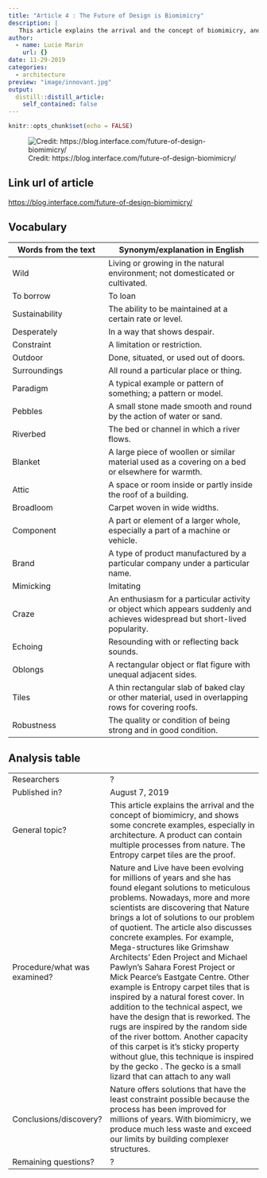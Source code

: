 ```yaml
---
title: "Article 4 : The Future of Design is Biomimicry"
description: |
   This article explains the arrival and the concept of biomimicry, and shows some concrete examples, especially in architecture. A product can contain multiple processes from nature. The Entropy carpet tiles are the proof.
author:
  - name: Lucie Marin
    url: {}
date: 11-29-2019
categories:
  - architecture
preview: "image/innovant.jpg"
output:
  distill::distill_article:
    self_contained: false
---
```


```r
knitr::opts_chunk$set(echo = FALSE)
```

![ Credit: https://blog.interface.com/future-of-design-biomimicry/](image/innovant.jpg)


## Link url of article

<https://blog.interface.com/future-of-design-biomimicry/>

## Vocabulary 

| Words from the text | Synonym/explanation in English |
| ------------------- | ------------------------------ |
| Wild              | Living or growing in the natural environment; not domesticated or cultivated.                |
| To borrow              | To loan                |
| Sustainability              | The ability to be maintained at a certain rate or level.                |
| Desperately              | In a way that shows despair.                |
| Constraint              | A limitation or restriction.                |
| Outdoor              | Done, situated, or used out of doors.                |
| Surroundings              | All round a particular place or thing.                |
| Paradigm              | A typical example or pattern of something; a pattern or model.                |
| Pebbles              | A small stone made smooth and round by the action of water or sand.                |
| Riverbed              | The bed or channel in which a river flows.                   |
| Blanket              | A large piece of woollen or similar material used as a covering on a bed or elsewhere for warmth.                    |
| Attic              | A space or room inside or partly inside the roof of a building.                      |
| Broadloom              | Carpet woven in wide widths.                   |
| Component              | A part or element of a larger whole, especially a part of a machine or vehicle.                     |
| Brand              | A type of product manufactured by a particular company under a particular name.                     |
| Mimicking              | Imitating                     |
| Craze              | An enthusiasm for a particular activity or object which appears suddenly and achieves widespread but short-lived popularity.                      |
| Echoing              | Resounding with or reflecting back sounds.                     |
| Oblongs              | A rectangular object or flat figure with unequal adjacent sides.                   |
| Tiles              | A thin rectangular slab of baked clay or other material, used in overlapping rows for covering roofs.                      |
| Robustness              | The quality or condition of being strong and in good condition.                    |



## Analysis table 

|                              |                                                                     |
| ---------------------------- | ------------------------------------------------------------------- |
| Researchers                  | ?                   |
| Published in?                | August 7, 2019                                                     |
| General topic?               | This article explains the arrival and the concept of biomimicry, and shows some concrete examples, especially in architecture. A product can contain multiple processes from nature. The Entropy carpet tiles are the proof.                  |
| Procedure/what was examined? | Nature and Live have been evolving for millions of years and she has found elegant solutions to meticulous problems. Nowadays, more and more scientists are discovering that Nature brings a lot of solutions to our problem of quotient. The article also discusses concrete examples. For example, Mega-structures like Grimshaw Architects’ Eden Project and Michael Pawlyn’s Sahara Forest Project or Mick Pearce’s Eastgate Centre. Other example is Entropy carpet tiles that is inspired by a natural forest cover.  In addition to the technical aspect, we have the design that is reworked. The rugs are inspired by the random side of the river bottom. Another capacity of this carpet is it's sticky property without glue, this technique is inspired by the gecko . The gecko is a small lizard that can attach to any wall               |
| Conclusions/discovery?       | Nature offers solutions that have the least constraint possible because the process has been improved for millions of years. With biomimicry, we produce much less waste and exceed our limits by building complexer structures.        |
| Remaining questions?         | ?        |


